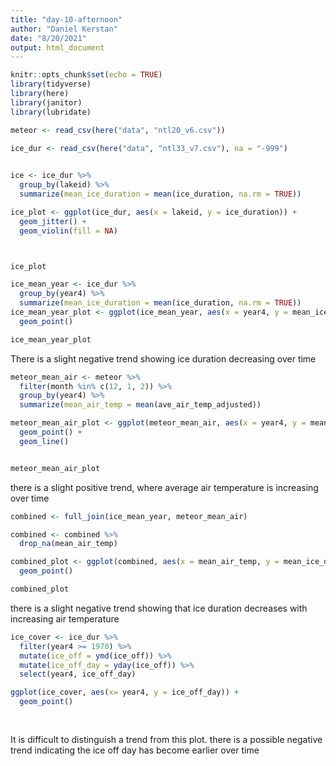 ```yaml
---
title: "day-10-afternoon"
author: "Daniel Kerstan"
date: "8/20/2021"
output: html_document
---
```


```r
knitr::opts_chunk$set(echo = TRUE)
library(tidyverse)
library(here)
library(janitor)
library(lubridate)
```

```r
meteor <- read_csv(here("data", "ntl20_v6.csv"))

ice_dur <- read_csv(here("data", "ntl33_v7.csv"), na = "-999")
  
```

```r
ice <- ice_dur %>% 
  group_by(lakeid) %>% 
  summarize(mean_ice_duration = mean(ice_duration, na.rm = TRUE))
```

```r
ice_plot <- ggplot(ice_dur, aes(x = lakeid, y = ice_duration)) +
  geom_jitter() +
  geom_violin(fill = NA)



ice_plot
```

```r
ice_mean_year <- ice_dur %>% 
  group_by(year4) %>% 
  summarize(mean_ice_duration = mean(ice_duration, na.rm = TRUE))
ice_mean_year_plot <- ggplot(ice_mean_year, aes(x = year4, y = mean_ice_duration)) +
  geom_point()

ice_mean_year_plot

```
There is a slight negative trend showing ice duration decreasing over time

```r
meteor_mean_air <- meteor %>% 
  filter(month %in% c(12, 1, 2)) %>% 
  group_by(year4) %>% 
  summarize(mean_air_temp = mean(ave_air_temp_adjusted))

meteor_mean_air_plot <- ggplot(meteor_mean_air, aes(x = year4, y = mean_air_temp)) +
  geom_point() +
  geom_line() 


meteor_mean_air_plot
```
there is a slight positive trend, where average air temperature is increasing over time


```r
combined <- full_join(ice_mean_year, meteor_mean_air)

combined <- combined %>% 
  drop_na(mean_air_temp)
```

```r
combined_plot <- ggplot(combined, aes(x = mean_air_temp, y = mean_ice_duration)) +
  geom_point()

combined_plot
```
there is a slight negative trend showing that ice duration decreases with increasing air temperature

```r
ice_cover <- ice_dur %>% 
  filter(year4 >= 1970) %>% 
  mutate(ice_off = ymd(ice_off)) %>% 
  mutate(ice_off_day = yday(ice_off)) %>% 
  select(year4, ice_off_day)

ggplot(ice_cover, aes(x= year4, y = ice_off_day)) +
  geom_point()
  
  
```
It is difficult to distinguish a trend from this plot. there is a possible negative trend indicating the ice off day has become earlier over time

